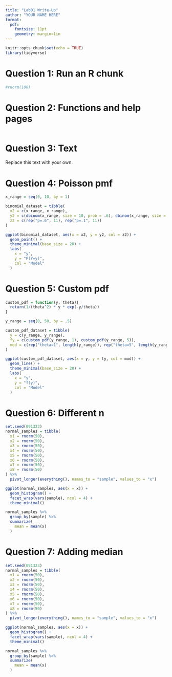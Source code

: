```yaml
---
title: "Lab01 Write-Up"
author: "YOUR NAME HERE"
format: 
  pdf: 
    fontsize: 11pt
    geometry: margin=1in
---
```


```r
knitr::opts_chunk$set(echo = TRUE)
library(tidyverse)
```

# Question 1: Run an R chunk

```r
#rnorm(100)
```

# Question 2: Functions and help pages

```r

```

# Question 3: Text

Replace this text with your own. 

# Question 4: Poisson pmf

```r
x_range = seq(0, 10, by = 1)

binomial_dataset = tibble(
  x2 = c(x_range, x_range), 
  y2 = c(dbinom(x_range, size = 10, prob = .6), dbinom(x_range, size = 10, prob = .1)),
  z2 = c(rep("p=.6", 11), rep("p=.1", 11))
)

ggplot(binomial_dataset, aes(x = x2, y = y2, col = z2)) + 
  geom_point() +
  theme_minimal(base_size = 20) + 
  labs(
    x = "y",
    y = "P(Y=y)",
    col = "Model"
  )
```

# Question 5: Custom pdf

```r
custom_pdf = function(y, theta){
  return(1/(theta^2) * y * exp(-y/theta))
}

y_range = seq(0, 50, by = .5)

custom_pdf_dataset = tibble(
  y = c(y_range, y_range), 
  fy = c(custom_pdf(y_range, 1), custom_pdf(y_range, 5)),
  mod = c(rep("theta=1", length(y_range)), rep("theta=5", length(y_range)))
)

ggplot(custom_pdf_dataset, aes(x = y, y = fy, col = mod)) + 
  geom_line() +
  theme_minimal(base_size = 20) + 
  labs(
    x = "y",
    y = "f(y)",
    col = "Model"
  )
```

# Question 6: Different n

```r
set.seed(091323)
normal_samples = tibble(
  x1 = rnorm(50),
  x2 = rnorm(50),
  x3 = rnorm(50),
  x4 = rnorm(50),
  x5 = rnorm(50),
  x6 = rnorm(50),
  x7 = rnorm(50),
  x8 = rnorm(50)
) %>%
  pivot_longer(everything(), names_to = "sample", values_to = "x") 

ggplot(normal_samples, aes(x = x)) + 
  geom_histogram() + 
  facet_wrap(vars(sample), ncol = 4) + 
  theme_minimal()

normal_samples %>%
  group_by(sample) %>%
  summarize(
    mean = mean(x)
  )
```

# Question 7: Adding median

```r
set.seed(091323)
normal_samples = tibble(
  x1 = rnorm(50),
  x2 = rnorm(50),
  x3 = rnorm(50),
  x4 = rnorm(50),
  x5 = rnorm(50),
  x6 = rnorm(50),
  x7 = rnorm(50),
  x8 = rnorm(50)
) %>%
  pivot_longer(everything(), names_to = "sample", values_to = "x") 

ggplot(normal_samples, aes(x = x)) + 
  geom_histogram() + 
  facet_wrap(vars(sample), ncol = 4) + 
  theme_minimal()

normal_samples %>%
  group_by(sample) %>%
  summarize(
    mean = mean(x)
  )
```
